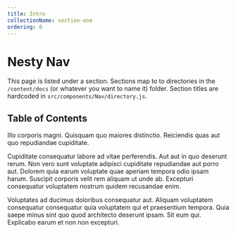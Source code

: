 ```yaml
---
title: Intro
collectionName: section-one
ordering: 0
---
```


# Nesty Nav

This page is listed under a section. Sections map to to directories in the
`/content/docs` (or whatever you want to name it) folder. Section titles are
hardcoded in `src/components/Nav/directory.js`.

## Table of Contents

Illo corporis magni. Quisquam quo maiores distinctio. Reiciendis quas aut quo
repudiandae cupiditate.

Cupiditate consequatur labore ad vitae perferendis. Aut aut in quo deserunt
rerum. Non vero sunt voluptate adipisci cupiditate repudiandae aut porro aut.
Dolorem quia earum voluptate quae aperiam tempora odio ipsam harum. Suscipit
corporis velit rem aliquam ut unde ab. Excepturi consequatur voluptatem nostrum
quidem recusandae enim.

Voluptates ad ducimus doloribus consequatur aut. Aliquam voluptatem consequatur
consequatur quia voluptatem qui et praesentium tempora. Quia saepe minus sint
quo quod architecto deserunt ipsam. Sit eum qui. Explicabo earum et non non
excepturi.
